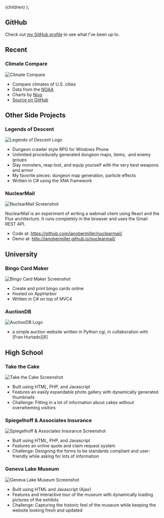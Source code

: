 
  <Layout title="Projects">{children}</Layout>
);

## GitHub

Check out [my GitHub profile](https://github.com/ianobermiller) to see what I've been up to.

## Recent

### Climate Compare

![Climate Compare](./climate-compare.png)

- Compare climates of U.S. cities
- Data from the
  [NOAA](https://www.ncdc.noaa.gov/ghcn/comparative-climatic-data)
- Charts by [Nivo](https://nivo.rocks/)
- [Source on GitHub](https://github.com/ianobermiller/climate-compare)

## Other Side Projects

### Legends of Descent

![Legends of Descent Logo](./legends-of-descent.png)

- Dungeon crawler style RPG for Windows Phone
- Unlimited procedurally generated dungeon maps, items,  and enemy groups
- Slay monsters, reap loot, and equip yourself with the very best weapons and armor
- My favorite pieces: dungeon map generation, particle effects
- Written in C# using the XNA framework

### NuclearMail

![NuclearMail Screenshot](./nuclearmail.png)

NuclearMail is an experiment of writing a webmail client using React and the Flux architecture. It runs completely in the browser and uses the Gmail REST API.

- Code at: https://github.com/ianobermiller/nuclearmail/
- Demo at: http://ianobermiller.github.io/nuclearmail/

## University

### Bingo Card Maker

![Bingo Card Maker Screenshot](./bingomaker.png)

- Create and print bingo cards online
- Hosted on AppHarbor
- Written in C# on top of MVC4

### AuctionDB

![AuctionDB Logo](./auctiondb.jpg)

- a simple auction website written in Python cgi, in collaboration with [Fran Hurtado][6]

## High School

### Take the Cake

![Take the Cake Screenshot](./takethecake.jpg)

- Built using HTML, PHP, and Javascript
- Features an easily expandable photo gallery with dynamically generated thumbnails
- Challenge: Fitting in a lot of information about cakes without overwheming visitors

### Spiegelhoff & Associates Insurance

![Spiegelhoff & Associates Insurance Screenshot](./spiegelhoff.jpg)

- Built using HTML, PHP, and Javascript
- Features an online quote and claim request system
- Challenge: Designing the forms to be standards compliant and user-friendly while asking for lots of information

### Geneva Lake Museum

![Geneva Lake Museum Screenshot](./genevalakemuseum.jpg)

- Built using HTML and Javascript (Ajax)
- Features and interactive tour of the museum with dynamically loading pictures of the exhibits
- Challenge: Capturing the historic feel of the museum while keeping the website looking fresh and updated
